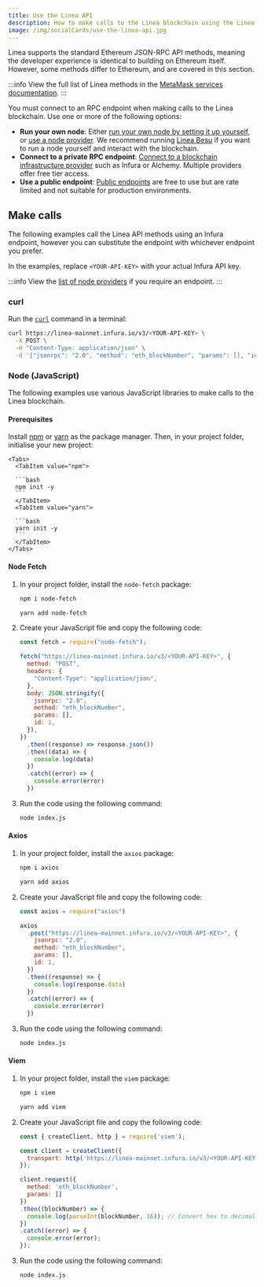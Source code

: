 ```yaml
---
title: Use the Linea API
description: How to make calls to the Linea blockchain using the Linea JSON-RPC APIs
image: /img/socialCards/use-the-linea-api.jpg
---
```



Linea supports the standard Ethereum JSON-RPC API methods, meaning the developer experience is
identical to building on Ethereum itself. However, some methods differ to Ethereum, and are covered
in this section.

:::info
View the full list of Linea methods in the
[MetaMask services documentation](https://docs.metamask.io/services/reference/linea/json-rpc-methods/).
:::

You must connect to an RPC endpoint when making calls to the Linea blockchain. Use one or more of the
following options:

- **Run your own node**: Either [run your own node by setting it up yourself](../../get-started/how-to/run-a-node/index.mdx), or
    [use a node provider](../../get-started/tooling/node-providers/index.mdx).
    We recommend running [Linea Besu](../../get-started/how-to/run-a-node/linea-besu.mdx) if you want to run a node yourself and interact with the
    blockchain.
- **Connect to a private RPC endpoint**: [Connect to a blockchain infrastructure provider](../../get-started/tooling/node-providers/index.mdx#private-rpc-endpoints)
    such as Infura or Alchemy. Multiple providers offer free tier access.
- **Use a public endpoint**: [Public endpoints](../../get-started/tooling/node-providers/index.mdx#public-rpc-endpoints) are
    free to use but are rate limited and not suitable for production environments.

## Make calls

The following examples call the Linea API methods using an Infura endpoint, however you can substitute
the endpoint with whichever endpoint you prefer.

In the examples, replace `<YOUR-API-KEY>` with your actual Infura API key.

:::info
View the [list of node providers](../../get-started/tooling/node-providers/index.mdx) if you require an endpoint.
:::


### curl

Run the [`curl`](https://curl.se/) command in a terminal:

```bash
curl https://linea-mainnet.infura.io/v3/<YOUR-API-KEY> \
  -X POST \
  -H "Content-Type: application/json" \
  -d '{"jsonrpc": "2.0", "method": "eth_blockNumber", "params": [], "id": 1}'
```

### Node (JavaScript)

The following examples use various JavaScript libraries to make calls to the Linea blockchain.

#### Prerequisites

Install [npm](https://docs.npmjs.com/downloading-and-installing-node-js-and-npm)
or [yarn](https://yarnpkg.com/getting-started/install) as the package manager. Then, in your project
folder, initialise your new project:

    <Tabs>
      <TabItem value="npm">

      ```bash
      npm init -y
      ```
      </TabItem>
      <TabItem value="yarn">

      ```bash
      yarn init -y
      ```
      </TabItem>
    </Tabs>

#### Node Fetch

1. In your project folder, install the `node-fetch` package:

    <Tabs>
      <TabItem value="npm">

      ```bash
      npm i node-fetch
      ```
      </TabItem>
      <TabItem value="yarn">

      ```bash
      yarn add node-fetch
      ```
      </TabItem>
    </Tabs>

1. Create your JavaScript file and copy the following code:

    ```javascript title="index.js"
    const fetch = require("node-fetch");

    fetch("https://linea-mainnet.infura.io/v3/<YOUR-API-KEY>", {
      method: "POST",
      headers: {
        "Content-Type": "application/json",
      },
      body: JSON.stringify({
        jsonrpc: "2.0",
        method: "eth_blockNumber",
        params: [],
        id: 1,
      }),
    })
      .then((response) => response.json())
      .then((data) => {
        console.log(data)
      })
      .catch((error) => {
        console.error(error)
      })
    ```

1. Run the code using the following command:

    ```bash
    node index.js
    ```

#### Axios

1. In your project folder, install the `axios` package:

    <Tabs>
      <TabItem value="npm">

      ```bash
      npm i axios
      ```
      </TabItem>
      <TabItem value="yarn">

      ```bash
      yarn add axios
      ```
      </TabItem>
    </Tabs>

1. Create your JavaScript file and copy the following code:

    ```javascript title="index.js"
    const axios = require("axios")

    axios
      .post("https://linea-mainnet.infura.io/v3/<YOUR-API-KEY>", {
        jsonrpc: "2.0",
        method: "eth_blockNumber",
        params: [],
        id: 1,
      })
      .then((response) => {
        console.log(response.data)
      })
      .catch((error) => {
        console.error(error)
      })
    ```

1. Run the code using the following command:

    ```bash
    node index.js
    ```

#### Viem

1. In your project folder, install the `viem` package:

    <Tabs>
      <TabItem value="npm">

      ```bash
      npm i viem
      ```
      </TabItem>
      <TabItem value="yarn">

      ```bash
      yarn add viem
      ```
      </TabItem>
    </Tabs>

1. Create your JavaScript file and copy the following code:

    ```javascript title="index.js"
    const { createClient, http } = require('viem');

    const client = createClient({
      transport: http('https://linea-mainnet.infura.io/v3/<YOUR-API-KEY>')
    });

    client.request({
      method: 'eth_blockNumber',
      params: []
    })
    .then((blockNumber) => {
      console.log(parseInt(blockNumber, 16)); // Convert hex to decimal
    })
    .catch((error) => {
      console.error(error);
    });
    ```

1. Run the code using the following command:

    ```bash
    node index.js
    ```
